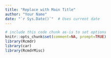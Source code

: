 ```yaml
---
title: "Replace with Main Title"
author: "Your Name"
date: "`r Sys.Date()`"  # Uses current date
---
```


<!-- 
You can edit this R Markdown document. 

R command "code blocks" appear between the lines

  ```r

   and

  ```

It's generally not a good idea to edit the R code that the
R Commander writes, but you can freely edit between R code
blocks, for example to explain what you're doing and to draw
conclusions from your data analysis.

Autogenerated section titles, typically preceded by ###, 
can also be edited. 
-->


```r
# include this code chunk as-is to set options
knitr::opts_chunk$set(comment=NA, prompt=TRUE)
library(Rcmdr)
library(car)
library(RcmdrMisc)
```

